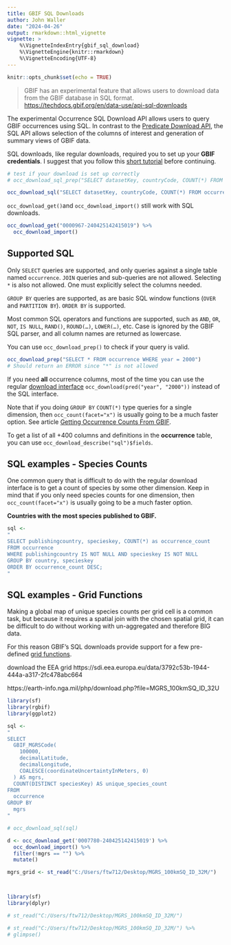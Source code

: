```yaml
---
title: GBIF SQL Downloads
author: John Waller
date: "2024-04-26"
output: rmarkdown::html_vignette
vignette: >
    %\VignetteIndexEntry{gbif_sql_download}
    %\VignetteEngine{knitr::rmarkdown}
    %\VignetteEncoding{UTF-8}
---
```


```r
knitr::opts_chunk$set(echo = TRUE)
```

> GBIF has an experimental feature that allows users to download data from the GBIF database in SQL format. <https://techdocs.gbif.org/en/data-use/api-sql-downloads>

The experimental Occurrence SQL Download API allows users to query GBIF occurrences using SQL. In contrast to the [Predicate Download API](https://techdocs.gbif.org/en/data-use/api-sql-downloads), the SQL API allows selection of the columns of interest and generation of summary views of GBIF data.

SQL downloads, like regular downloads, required you to set up your **GBIF credentials**. I suggest that you follow this [short tutorial](https://docs.ropensci.org/rgbif/articles/gbif_credentials.html) before continuing.

``` r
# test if your download is set up correctly 
# occ_download_sql_prep("SELECT datasetKey, countryCode, COUNT(*) FROM occurrence WHERE continent = 'EUROPE' GROUP BY datasetKey, countryCode")

occ_download_sql("SELECT datasetKey, countryCode, COUNT(*) FROM occurrence WHERE continent = 'EUROPE' GROUP BY datasetKey, countryCode")
```

`occ_download_get()`and `occ_download_import()` still work with SQL downloads.

``` r
occ_download_get("0000967-240425142415019") %>%
  occ_download_import()
```

## Supported SQL

Only `SELECT` queries are supported, and only queries against a single table named `occurrence`. `JOIN` queries and sub-queries are not allowed. Selecting `*` is also not allowed. One must explicitly select the columns needed.

`GROUP BY` queries are supported, as are basic SQL window functions (`OVER` and `PARTITION BY`). `ORDER BY` is supported. 

Most common SQL operators and functions are supported, such as `AND`, `OR`, `NOT`, `IS NULL`, `RAND()`, `ROUND(…)`, `LOWER(…)`, etc. Case is ignored by the GBIF SQL parser, and all column names are returned as lowercase.

You can use `occ_download_prep()` to check if your query is valid.

``` r
occ_download_prep("SELECT * FROM occurrence WHERE year = 2000") 
# Should return an ERROR since "*" is not allowed
```

If you need **all** occurrence columns, most of the time you can use the regular [download interface](https://docs.ropensci.org/rgbif/articles/getting_occurrence_data.html) `occ_download(pred("year", "2000"))` instead of the SQL interface.

Note that if you doing `GROUP BY` `COUNT(*)` type queries for a single dimension, then `occ_count(facet="x")` is usually going to be a much faster option. See article [Getting Occurrence Counts From GBIF](https://docs.ropensci.org/rgbif/articles/occ_counts.html). 

To get a list of all +400 columns and definitions in the **occurrence** table, you can use `occ_download_describe("sql")$fields`.

## SQL examples - Species Counts 

One common query that is difficult to do with the regular download interface is to get a count of species by some other dimension. Keep in mind that if you only need species counts for one dimension, then `occ_count(facet="x")` is usually going to be a much faster option.

**Countries with the most species published to GBIF.** 

```r
sql <-
"
SELECT publishingcountry, specieskey, COUNT(*) as occurrence_count
FROM occurrence
WHERE publishingcountry IS NOT NULL AND specieskey IS NOT NULL
GROUP BY country, specieskey
ORDER BY occurrence_count DESC;
"

```



## SQL examples - Grid Functions

Making a global map of unique species counts per grid cell is a common task, but because it requires a spatial join with the chosen spatial grid, it can be difficult to do without working with un-aggregated and therefore BIG data. 

For this reason GBIF's SQL downloads provide support for a few pre-defined [grid functions](https://techdocs.gbif.org/en/data-use/api-sql-download-functions). 

download the EEA grid 
https://sdi.eea.europa.eu/data/3792c53b-1944-444a-a317-2fc478abc664

https://earth-info.nga.mil/php/download.php?file=MGRS_100kmSQ_ID_32U



```r
library(sf)
library(rgbif)
library(ggplot2)

sql <-
"
SELECT 
  GBIF_MGRSCode(
    100000,
    decimalLatitude,
    decimalLongitude,
    COALESCE(coordinateUncertaintyInMeters, 0)
  ) AS mgrs,
  COUNT(DISTINCT speciesKey) AS unique_species_count
FROM
  occurrence
GROUP BY
  mgrs
"

# occ_download_sql(sql) 

d <- occ_download_get('0007780-240425142415019') %>%
  occ_download_import() %>%
  filter(!mgrs == "") %>%
  mutate()

mgrs_grid <- st_read("C:/Users/ftw712/Desktop/MGRS_100kmSQ_ID_32M/")



library(sf)
library(dplyr)

# st_read("C:/Users/ftw712/Desktop/MGRS_100kmSQ_ID_32M/") 

# st_read("C:/Users/ftw712/Desktop/MGRS_100kmSQ_ID_32M/") %>%
# glimpse()

```



